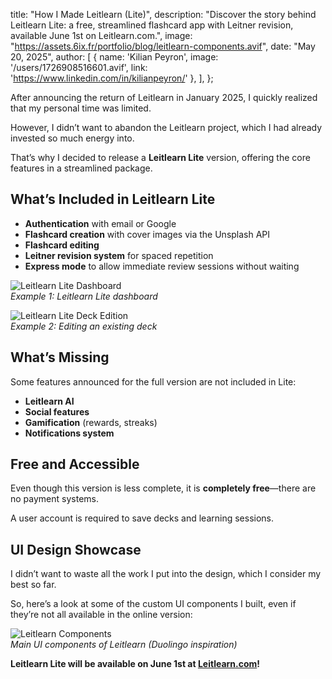   title: "How I Made Leitlearn (Lite)",
  description: "Discover the story behind Leitlearn Lite: a free, streamlined flashcard app with Leitner revision, available June 1st on Leitlearn.com.",
  image: "https://assets.6ix.fr/portfolio/blog/leitlearn-components.avif",
  date: "May 20, 2025",
  author: [
    { name: 'Kilian Peyron', image: '/users/1726908516601.avif', link: 'https://www.linkedin.com/in/kilianpeyron/' },
  ],
};

After announcing the return of Leitlearn in January 2025, I quickly realized that my personal time was limited.  

However, I didn’t want to abandon the Leitlearn project, which I had already invested so much energy into. 

That’s why I decided to release a **Leitlearn Lite** version, offering the core features in a streamlined package.

## What’s Included in Leitlearn Lite

- **Authentication** with email or Google
- **Flashcard creation** with cover images via the Unsplash API
- **Flashcard editing**
- **Leitner revision system** for spaced repetition
- **Express mode** to allow immediate review sessions without waiting

![Leitlearn Lite Dashboard](https://assets.6ix.fr/portfolio/blog/leitlearn-lite-dashboard.avif)  
*Example 1: Leitlearn Lite dashboard*

![Leitlearn Lite Deck Edition](https://assets.6ix.fr/portfolio/blog/leitlearn-lite-deck-edit.avif)  
*Example 2: Editing an existing deck*

## What’s Missing

Some features announced for the full version are not included in Lite:

- **Leitlearn AI**
- **Social features**
- **Gamification** (rewards, streaks)
- **Notifications system**

## Free and Accessible

Even though this version is less complete, it is **completely free**—there are no payment systems.

A user account is required to save decks and learning sessions.

## UI Design Showcase

I didn’t want to waste all the work I put into the design, which I consider my best so far.  

So, here’s a look at some of the custom UI components I built, even if they’re not all available in the online version:

![Leitlearn Components](https://assets.6ix.fr/portfolio/blog/leitlearn-components.avif)  
*Main UI components of Leitlearn (Duolingo inspiration)*

**Leitlearn Lite will be available on June 1st at [Leitlearn.com](https://leitlearn.com)!**